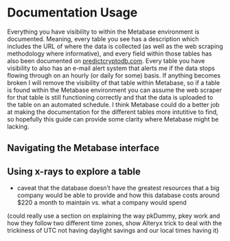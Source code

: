 # Documentation Usage

Everything you have visibility to within the Metabase environment is documented. Meaning, every table you see has a description which includes the URL of where the data is collected (as well as the web scraping methodology where informative), and every field within those tables has also been documented on [predictcryptodb.com](https://predictcryptodb.com). Every table you have visibility to also has an e-mail alert system that alerts me if the data stops flowing through on an hourly (or daily for some) basis. If anything becomes broken I will remove the visibility of that table within Metabase, so if a table is found within the Metabase environment you can assume the web scraper for that table is still functioning correctly and that the data is uploaded to the table on an automated schedule. I think Metabase could do a better job at making the documentation for the different tables more intutitive to find, so hopefully this guide can provide some clarity where Metabase might be lacking.

## Navigating the Metabase interface



## Using x-rays to explore a table

- caveat that the database doesn't have the greatest resources that a big company would be able to provide and how this database costs around $220 a month to maintain vs. what a company would spend


(could really use a section on explaining the way pkDummy, pkey work and how they follow two different time zones, show Alteryx trick to deal with the trickiness of UTC not having daylight savings and our local times having it)
